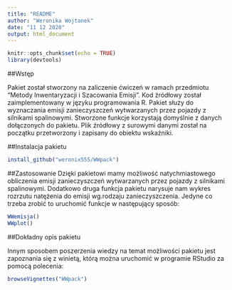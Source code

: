 ```yaml
---
title: "README"
author: "Weronika Wojtanek"
date: "11 12 2020"
output: html_document
---
```


```r
knitr::opts_chunk$set(echo = TRUE)
library(devtools)
```

##Wstęp

Pakiet został stworzony na zaliczenie ćwiczeń w ramach przedmiotu “Metody Inwentaryzacji i Szacowania Emisji”. Kod źródłowy został zaimplementowany w języku programowania R. Pakiet służy do wyznaczania emisji zanieczyszczeń wytwarzanych przez pojazdy z silnikami spalinowymi. Stworzone funkcje korzystają domyślnie z danych dołączonych do pakietu. Plik źródłowy z surowymi danymi został na początku przetworzony i zapisany do obiektu wskaźniki. 

##Instalacja pakietu

```r
install_github("weronix555/WWpack")
```

##Zastosowanie
Dzięki pakietowi mamy możliwość natychmiastowego obliczenia emisji zanieczyszczeń wytwarzanych przez pojazdy z silnikami spalinowymi. Dodatkowo druga funkcja pakietu narysuje nam wykres rozrzutu natężenia do emisji wg.rodzaju zanieczyszczenia. Jedyne co trzeba zrobić to uruchomić funkcje w następujący sposób:


```r
WWemisja()
WWplot()
```

##Dokładny opis pakietu

Innym sposobem poszerzenia wiedzy na temat możliwości pakietu jest zapoznania się z winietą, którą można uruchomić w programie RStudio za pomocą polecenia:
```r
browseVignettes("WWpack")
```
